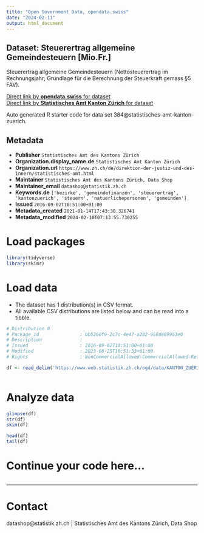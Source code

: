 ```yaml
---
title: "Open Government Data, opendata.swiss"
date: "2024-02-11"
output: html_document
---
```


## Dataset: Steuerertrag allgemeine Gemeindesteuern [Mio.Fr.]

Steuerertrag allgemeine Gemeindesteuern (Nettosteuerertrag im Rechnungsjahr; Grundlage für die Berechnung der Steuerkraft gemass §5 FAV).

[Direct link by **opendata.swiss** for dataset](https://opendata.swiss/de/dataset/steuerertrag-allgemeine-gemeindesteuern-mio-fr)<br>
[Direct link by **Statistisches Amt Kanton Zürich** for dataset](https://www.zh.ch/de/politik-staat/gemeinden/gemeindeportraet.html)

Auto generated R starter code for data set 384@statistisches-amt-kanton-zuerich.

## Metadata

- **Publisher** `Statistisches Amt des Kantons Zürich`
- **Organization.display_name.de** `Statistisches Amt Kanton Zürich`
- **Organization.url** `https://www.zh.ch/de/direktion-der-justiz-und-des-innern/statistisches-amt.html`
- **Maintainer** `Statistisches Amt des Kantons Zürich, Data Shop`
- **Maintainer_email** `datashop@statistik.zh.ch`
- **Keywords.de** `['bezirke', 'gemeindefinanzen', 'steuerertrag', 'kantonzuerich', 'steuern', 'natuerlichepersonen', 'gemeinden']`
- **Issued** `2016-09-02T10:51:00+01:00`
- **Metadata_created** `2021-01-14T17:43:30.326741`
- **Metadata_modified** `2024-02-10T07:13:55.730255`


# Load packages

```r

library(tidyverse)
library(skimr)

```

# Load data

-   The dataset has 1 distribution(s) in CSV format.
-   All available CSV distributions are listed below and can be read into a tibble.

```r

# Distribution 0
# Package_id               : bb5260f9-2c7c-4e47-a282-958de89953e0
# Description              : 
# Issued                   : 2016-09-02T10:51:00+01:00
# Modified                 : 2023-08-25T10:51:33+01:00
# Rights                   : NonCommercialAllowed-CommercialAllowed-ReferenceRequired

df <- read_delim('https://www.web.statistik.zh.ch/ogd/data/KANTON_ZUERICH_314.csv')



```

# Analyze data

```r

glimpse(df)
str(df)
skim(df)

head(df)
tail(df)

```

# Continue your code here...

```r

```

------------------------------------------------------------------------

# Contact

datashop@statistik.zh.ch | Statistisches Amt des Kantons Zürich, Data Shop
